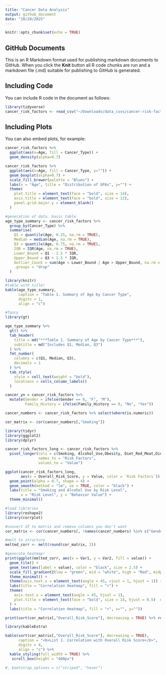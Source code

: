 ```yaml
---
title: "Cancer Data Analysis"
output: github_document
date: "10/20/2025"
---
```


```r
knitr::opts_chunk$set(echo = TRUE)
```

## GitHub Documents

This is an R Markdown format used for publishing markdown documents to GitHub. When you click the **Knit** button all R code chunks are run and a markdown file (.md) suitable for publishing to GitHub is generated.

## Including Code

You can include R code in the document as follows:

```r
library(tidyverse)
cancer_risk_factors <- read_csv("~/Downloads/data_csvs/cancer-risk-factors.csv")
```

## Including Plots

You can also embed plots, for example:

```r
cancer_risk_factors %>% 
  ggplot(aes(x=Age, fill = Cancer_Type)) + 
  geom_density(alpha=0.7)
```

```r
cancer_risk_factors %>% 
  ggplot(aes(x=Age, fill = Cancer_Type, y="")) +
  geom_boxplot(alpha=0.7) + 
  scale_fill_brewer(palette = "Blues") +
  labs(x = "Age", title = "Distribution of GPAs", y="") + 
  theme(
    plot.title = element_text(face = "bold", size = 14),
    axis.title = element_text(face = "bold", size = 12),
    panel.grid.major.y = element_blank()
  ) 
```

```r
#generation of data, basic table
age_type_summary <- cancer_risk_factors %>%
  group_by(Cancer_Type) %>%
  summarise(
    Q1 = quantile(Age, 0.25, na.rm = TRUE),
    Median = median(Age, na.rm = TRUE),
    Q3 = quantile(Age, 0.75, na.rm = TRUE),
    IQR = IQR(Age, na.rm = TRUE),
    Lower_Bound = Q1 - 1.5 * IQR,
    Upper_Bound = Q3 + 1.5 * IQR,
    Outlier_Count = sum(Age < Lower_Bound | Age > Upper_Bound, na.rm = TRUE),
    .groups = "drop"
  )

library(knitr)
#table with title!
kable(age_type_summary,
      caption = "Table 1. Summary of Age by Cancer Type",
      digits = 1,
      align = "c")

#fancy
library(gt)

```
```r
age_type_summary %>% 
  gt() %>% 
  tab_header(
    title = md("***Table 1. Summary of Age by Cancer Type***"),
    subtitle = md("Includes Q1, Median, Q3")
  ) %>% 
  fmt_number(
    columns = c(Q1, Median, Q3),
    decimals = 1
  ) %>% 
  tab_style(
    style = cell_text(weight = "bold"),
    locations = cells_column_labels()
  )

```

```r
cancer_yn = cancer_risk_factors %>% 
  mutate(Gender = ifelse(Gender == 0, "F", "M"),
         Family_History = ifelse(Family_History == 0, "No", "Yes"))

cancer_numbers <- cancer_risk_factors %>% select(where(is.numeric))

cor_matrix <- cor(cancer_numbers[,"Smoking"])

library(tidyr)
library(ggplot2)
library(dplyr)

cancer_risk_factors_long <- cancer_risk_factors %>%
  pivot_longer(cols = c(Smoking, Alcohol_Use,Obesity, Diet_Red_Meat,Diet_Salted_Processed, Fruit_Veg_Intake,Physical_Activity,Air_Pollution,Occupational_Hazards, Calcium_Intake),
               names_to = "Risk_Factors",
               values_to = "Value")

ggplot(cancer_risk_factors_long, 
       aes(x = Overall_Risk_Score, y = Value, color = `Risk Factors`)) +
  geom_point(alpha = 0.7, shape = 4) +
  geom_smooth(method = "lm", se = TRUE, color = "black") +
  labs(title = "Smoking and Alcohol Use by Risk Level",
       x = "Risk Level", y = "Behavior Value") +
  theme_minimal()

```

```r
#load libraries
library(reshape2)
library(corrplot)

#convert df to matrix and remove columns you don't want
cor_matrix <- cor(cancer_numbers[, !names(cancer_numbers) %in% c("Gender","Family_History")], use = "complete.obs") 

#melt to structure 
melted_corr <- melt(round(cor_matrix, 2))

#generate heatmap!
print(ggplot(melted_corr, aes(x = Var1, y = Var2, fill = value)) +
  geom_tile() +
  geom_text(aes(label = value), color = "black", size = 2.5) +
  scale_fill_gradient2(low = "green", mid = "white", high = "Red", midpoint = 0) +
  theme_minimal() +
  theme(axis.text.x = element_text(angle = 45, vjust = 1, hjust = 1)) +
  labs(title = "Correlation Heatmap", fill = "r") +
  theme(
    axis.text.x = element_text(angle = 45, hjust = 1),
    plot.title = element_text(face = "bold", size = 14, hjust = 0.5)  # ⬅️ bold title
  ) +
  labs(title = "Correlation Heatmap", fill = "r", x="", y=""))


```

```r
print(sort(cor_matrix[,"Overall_Risk_Score"], decreasing = TRUE) %>% round(4))

library(kableExtra)

kable(sort(cor_matrix[,"Overall_Risk_Score"], decreasing = TRUE),
      caption = "<b>List 1. Correlation with Overall Risk Score</b>",
      digits = 4,
      align = "c") %>% 
  kable_styling(full_width = TRUE) %>%
   scroll_box(height = "400px")

#, bootstrap_options = c("striped", "hover")
```

